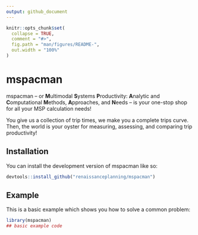 ```yaml
---
output: github_document
---
```


<!-- README.md is generated from README.Rmd. Please edit that file -->

```r
knitr::opts_chunk$set(
  collapse = TRUE,
  comment = "#>",
  fig.path = "man/figures/README-",
  out.width = "100%"
)
```

# mspacman

<!-- badges: start -->
<!-- badges: end -->

mspacman -- or **M**ultimodal **S**ystems **P**roductivity: **A**nalytic and **C**omputational **M**ethods, **A**pproaches, and **N**eeds -- is your one-stop shop for all your MSP calculation needs!

You give us a collection of trip times, we make you a complete trips curve. Then, the world is your oyster for measuring, assessing, and comparing trip productivity!

## Installation

You can install the development version of mspacman like so:

``` r
devtools::install_github("renaissanceplanning/mspacman")
```

## Example

This is a basic example which shows you how to solve a common problem:

```r
library(mspacman)
## basic example code
```

